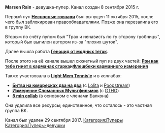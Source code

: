 {{Инфобокс_для_пуперов
|image3 = D5obGRBr fs.jpg
|сферы_творчества = RYTP
|год_начала = 2015
|имя_фамилия = Дарья Ларькина
}}

'''Marsen Rain''' - девушка-пупер. Канал создан 8 сентября 2015 г.

Первый пуп [https://www.youtube.com/watch?v=CC0FtzWBBmk '''Несносные говнари'''] был выпущен 11 октября 2015, после чего был заблокирован правообладателями. Позже она перезалила его в группу ВК.

Вторым по счёту пупом был "Трах и ненависть по ту сторону гробницы", который был выпилен автором из-за "плохих шуток".

Далее вышла работа [https://www.youtube.com/watch?v=SQLZLSe5Xrc&t '''Геноцид от модных теток'''].

После этого на её канале вышел сюжетный пуп из двух частей: [https://www.youtube.com/watch?v=DhDIDEKoeT8 '''Рон как тебе гниет в карманах старка''']''' и '''[https://www.youtube.com/watch?v=JQcTAFku8dE '''Флешбеки карманного измерения''']''' '''

Также участвовала в [https://www.youtube.com/watch?v=NmeKvFWubfc '''Light Mem Tennis'e'''] и в коллабах:  
*[https://www.youtube.com/watch?v=NBLPz8HU9-w '''Битва на юморесках два на два'''] (с [[Lolita]] и [[Poopstream]])
*[https://www.youtube.com/watch?v=87-vo0Rn41A '''Измерение Сломанных Мультфильмов'''] (с [[TheGetthehellout|GTHO]])
*[https://www.youtube.com/watch?v=l4ddzevXZJ8 '''5 min collab'''] (в основном с членами Балкона)

Она удалила все ресурсы; единственное, что осталось - это частная группа ВК.

Канал был удален 29 сентября 2017.
[[Категория:Пуперы]]
[[Категория:Пуперы-девушки]]